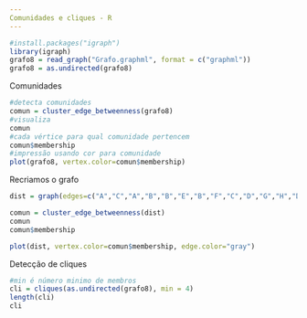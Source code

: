 ```yaml
---
Comunidades e cliques - R
---
```

```r
#install.packages("igraph")
library(igraph)
grafo8 = read_graph("Grafo.graphml", format = c("graphml"))
grafo8 = as.undirected(grafo8)
```
Comunidades
```r
#detecta comunidades
comun = cluster_edge_betweenness(grafo8)
#visualiza
comun
#cada vértice para qual comunidade pertencem
comun$membership
#impressão usando cor para comunidade
plot(grafo8, vertex.color=comun$membership)
```
Recriamos o grafo
```r
dist = graph(edges=c("A","C","A","B","B","E","B","F","C","D","G","H","D","H","E","H","F","G"),directed=TRUE)
```
```r
comun = cluster_edge_betweenness(dist)
comun
comun$membership

plot(dist, vertex.color=comun$membership, edge.color="gray")
```
Detecção de cliques
```r
#min é número minimo de membros
cli = cliques(as.undirected(grafo8), min = 4)
length(cli)
cli
```

